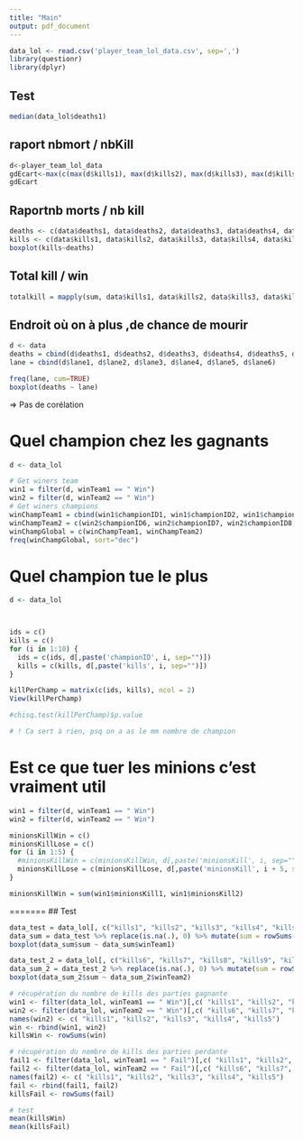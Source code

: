 ```yaml
---
title: "Main"
output: pdf_document
---
```


```r
data_lol <- read.csv('player_team_lol_data.csv', sep=',')
library(questionr)
library(dplyr)
```

## Test

```r
median(data_lol$deaths1)
```
## raport nbmort / nbKill

```r
d<-player_team_lol_data
gdEcart<-max(c(max(d$kills1), max(d$kills2), max(d$kills3), max(d$kills4), max(d$kills5), max(d$kills6), max(d$kills7), max(d$kills8), max(d$kills9), max(d$kills10))) - min(c(min(d$kills1), min(d$kills2), min(d$kills3), min(d$kills4), min(d$kills5), min(d$kills6), min(d$kills7), min(d$kills8), min(d$kills9), min(d$kills10)))
gdEcart
```

## Raportnb morts / nb kill
```r
deaths <- c(data$deaths1, data$deaths2, data$deaths3, data$deaths4, data$deaths5, data$deaths6, data$deaths7, data$deaths8, data$deaths9, data$deaths10)
kills <- c(data$kills1, data$kills2, data$kills3, data$kills4, data$kills5, data$kills6, data$kills7, data$kills8, data$kills9, data$kills10)
boxplot(kills~deaths)
```

## Total kill / win
```r
totalkill = mapply(sum, data$kills1, data$kills2, data$kills3, data$kills4, data$kills5, data$kills6, data$kills7, data$kills8, data$kills9, data$kills10)

```

## Endroit où on à plus ,de chance de mourir
```r
d <- data
deaths = cbind(d$deaths1, d$deaths2, d$deaths3, d$deaths4, d$deaths5, d$deaths6)
lane = cbind(d$lane1, d$lane2, d$lane3, d$lane4, d$lane5, d$lane6)

freq(lane, cum=TRUE)
boxplot(deaths ~ lane)

```
=> Pas de corélation


# Quel champion chez les gagnants
```r
d <- data_lol

# Get winers team
win1 = filter(d, winTeam1 == " Win")
win2 = filter(d, winTeam2 == " Win")
# Get winers champions
winChampTeam1 = cbind(win1$championID1, win1$championID2, win1$championID3, win1$championID4, win1$championID5)
winChampTeam2 = c(win2$championID6, win2$championID7, win2$championID8, win2$championID9, win2$championID10)
winChampGlobal = c(winChampTeam1, winChampTeam2)
freq(winChampGlobal, sort="dec")
```

# Quel champion tue le plus
```r
d <- data_lol



ids = c()
kills = c()
for (i in 1:10) {
  ids = c(ids, d[,paste('championID', i, sep="")])
  kills = c(kills, d[,paste('kills', i, sep="")])
}

killPerChamp = matrix(c(ids, kills), ncol = 2)
View(killPerChamp)

#chisq.test(killPerChamp)$p.value

# ! Ca sert à rien, psq on a as le mm nombre de champion
```

# Est ce que tuer les minions c'est vraiment util
```r

win1 = filter(d, winTeam1 == " Win")
win2 = filter(d, winTeam2 == " Win")

minionsKillWin = c()
minionsKillLose = c()
for (i in 1:5) {
  #minionsKillWin = c(minionsKillWin, d[,paste('minionsKill', i, sep="")])
  minionsKillLose = c(minionsKillLose, d[,paste('minionsKill', i + 5, sep="")])
}

minionsKillWin = sum(win1$minionsKill1, win1$minionsKill2)

```
=======
## Test

``` r
data_test = data_lol[, c("kills1", "kills2", "kills3", "kills4", "kills5", "winTeam1")]
data_sum = data_test %>% replace(is.na(.), 0) %>% mutate(sum = rowSums(.[1:5]))
boxplot(data_sum$sum ~ data_sum$winTeam1)

```
```r
data_test_2 = data_lol[, c("kills6", "kills7", "kills8", "kills9", "kills10", "winTeam2")]
data_sum_2 = data_test_2 %>% replace(is.na(.), 0) %>% mutate(sum = rowSums(.[1:5]))
boxplot(data_sum_2$sum ~ data_sum_2$winTeam2)
```


``` r
# récupération du nombre de kills des parties gagnante
win1 <- filter(data_lol, winTeam1 == " Win")[,c( "kills1", "kills2", "kills3", "kills4", "kills5")]
win2 <- filter(data_lol, winTeam2 == " Win")[,c( "kills6", "kills7", "kills8", "kills9", "kills10")]
names(win2) <- c( "kills1", "kills2", "kills3", "kills4", "kills5")
win <- rbind(win1, win2)
killsWin <- rowSums(win)

# récupération du nombre de kills des parties perdante
fail1 <- filter(data_lol, winTeam1 == " Fail")[,c( "kills1", "kills2", "kills3", "kills4", "kills5")]
fail2 <- filter(data_lol, winTeam2 == " Fail")[,c( "kills6", "kills7", "kills8", "kills9", "kills10")]
names(fail2) <- c( "kills1", "kills2", "kills3", "kills4", "kills5")
fail <- rbind(fail1, fail2)
killsFail <- rowSums(fail)

# test
mean(killsWin)
mean(killsFail)
```



